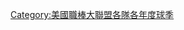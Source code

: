 {{Navbox
|name = 1948年美國職棒大聯盟各隊球季
|title=[[1948年美國職棒大聯盟球季|1948年美國職棒大聯盟]]各隊球季
|state = {{{state|autocollapse}}}
|listclass = hlist
|group1=[[美國聯盟]]
|list1=
* {{le|1948年波士頓紅襪隊球季|1948 Boston Red Sox season|波士頓紅襪隊}}
* {{le|1948年芝加哥白襪隊球季|1948 Chicago White Sox season|芝加哥白襪隊}}
* {{le|1948年克里夫蘭印地安人隊球季|1948 Cleveland Indians season|克里夫蘭印地安人隊}}
* {{le|1948年底特律老虎隊球季|1948 Detroit Tigers season|底特律老虎隊}}
* {{le|1948年紐約洋基隊球季|1948 New York Yankees season|紐約洋基隊}}
* {{le|1948年費城運動家隊球季|1948 Philadelphia Athletics season|費城運動家隊}}
* {{le|1948年聖路易棕人隊球季|1948 St. Louis Browns season|聖路易棕人隊}}
* {{le|1948年華盛頓參議員隊球季|1948 Washington Senators season|華盛頓參議員隊}}
|group2=[[國家聯盟]]
|list2=
* {{le|1948年波士頓勇士隊球季|1948 Boston Braves season|波士頓勇士隊}}
* {{le|1948年布魯克林道奇隊球季|1948 Brooklyn Dodgers season|布魯克林道奇隊}}
* {{le|1948年芝加哥小熊隊球季|1948 Chicago Cubs season|芝加哥小熊隊}}
* {{le|1948年辛辛那提紅人隊球季|1948 Cincinnati Reds season|辛辛那提紅人隊}}
* {{le|1948年紐約巨人隊球季|1948 New York Giants (MLB) season|紐約巨人隊}}
* {{le|1948年費城費城人隊球季|1948 Philadelphia Phillies season|費城費城人隊}}
* {{le|1948年匹茲堡海盜隊球季|1948 Pittsburgh Pirates season|匹茲堡海盜隊}}
* {{le|1948年聖路易紅雀隊球季|1948 St. Louis Cardinals season|聖路易紅雀隊}}

|belowclass = hlist
|below  =
* [[1948年美國職棒大聯盟全明星賽|1948年全明星賽]]
* [[1948年美國聯盟龍頭決勝加賽|1948年美聯龍頭決勝加賽]]
* [[1948年世界大賽]]
}}<noinclude>
{{collapsible option}}
[[Category:美國職棒大聯盟各隊各年度球季]]
</noinclude>
